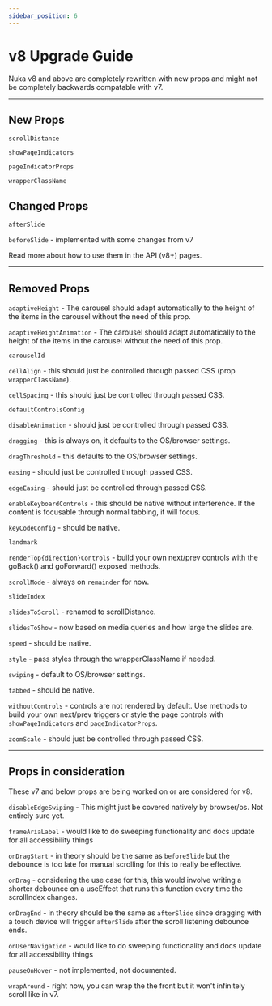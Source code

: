 ```yaml
---
sidebar_position: 6
---
```



# v8 Upgrade Guide

Nuka v8 and above are completely rewritten with new props and might not be completely backwards compatable with v7.

---

## New Props

`scrollDistance`

`showPageIndicators`

`pageIndicatorProps`

`wrapperClassName`

## Changed Props

`afterSlide`

`beforeSlide` - implemented with some changes from v7

<Link to="/api">Read more about how to use them in the API (v8+) pages.</Link>

---

## Removed Props

`adaptiveHeight` - The carousel should adapt automatically to the height of the items in the carousel without the need of this prop.

`adaptiveHeightAnimation` - The carousel should adapt automatically to the height of the items in the carousel without the need of this prop.

`carouselId`

`cellAlign` - this should just be controlled through passed CSS (prop `wrapperClassName`).

`cellSpacing` - this should just be controlled through passed CSS.

`defaultControlsConfig`

`disableAnimation` - should just be controlled through passed CSS.

`dragging` - this is always on, it defaults to the OS/browser settings.

`dragThreshold` - this defaults to the OS/browser settings.

`easing` - should just be controlled through passed CSS.

`edgeEasing` - should just be controlled through passed CSS.

`enableKeyboardControls` - this should be native without interference. If the content is focusable through normal tabbing, it will focus.

`keyCodeConfig` - should be native.

`landmark`

`renderTop{direction}Controls` - build your own next/prev controls with the goBack() and goForward() exposed methods.

`scrollMode` - always on `remainder` for now.

`slideIndex`

`slidesToScroll` - renamed to scrollDistance.

`slidesToShow` - now based on media queries and how large the slides are.

`speed` - should be native.

`style` - pass styles through the wrapperClassName if needed.

`swiping` - default to OS/browser settings.

`tabbed` - should be native.

`withoutControls` - controls are not rendered by default. Use methods to build your own next/prev triggers or style the page controls with `showPageIndicators` and `pageIndicatorProps`.

`zoomScale` - should just be controlled through passed CSS.

---

## Props in consideration

These v7 and below props are being worked on or are considered for v8.

`disableEdgeSwiping` - This might just be covered natively by browser/os. Not entirely sure yet.

`frameAriaLabel` - would like to do sweeping functionality and docs update for all accessibility things

`onDragStart` - in theory should be the same as `beforeSlide` but the debounce is too late for manual scrolling for this to really be effective.

`onDrag` - considering the use case for this, this would involve writing a shorter debounce on a useEffect that runs this function every time the scrollIndex changes.

`onDragEnd` - in theory should be the same as `afterSlide` since dragging with a touch device will trigger `afterSlide` after the scroll listening debounce ends.

`onUserNavigation` - would like to do sweeping functionality and docs update for all accessibility things

`pauseOnHover` - not implemented, not documented.

`wrapAround` - right now, you can wrap the the front but it won't infinitely scroll like in v7.
